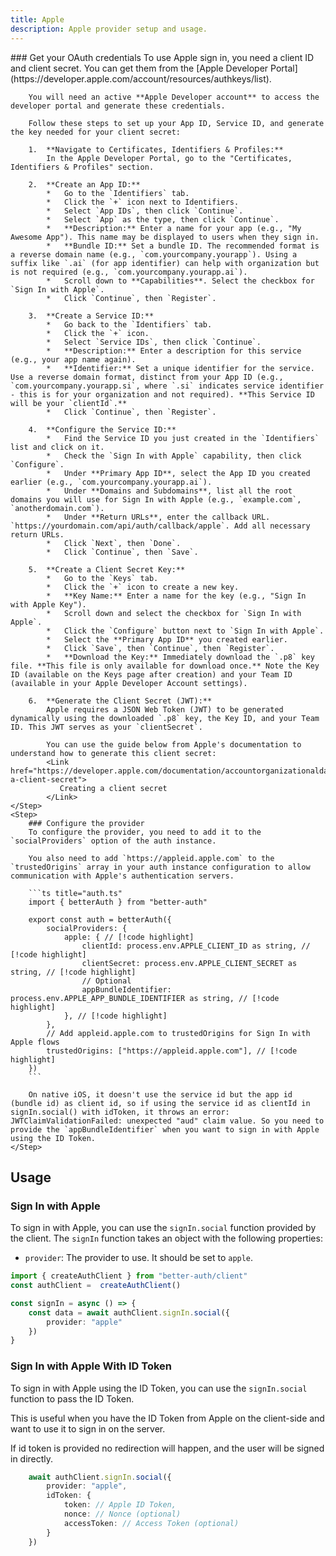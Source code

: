 ```yaml
---
title: Apple
description: Apple provider setup and usage.
---
```

<Steps>
    <Step>
        ### Get your OAuth credentials
        To use Apple sign in, you need a client ID and client secret. You can get them from the [Apple Developer Portal](https://developer.apple.com/account/resources/authkeys/list).

        You will need an active **Apple Developer account** to access the developer portal and generate these credentials.

        Follow these steps to set up your App ID, Service ID, and generate the key needed for your client secret:

        1.  **Navigate to Certificates, Identifiers & Profiles:**
            In the Apple Developer Portal, go to the "Certificates, Identifiers & Profiles" section.

        2.  **Create an App ID:**
            *   Go to the `Identifiers` tab.
            *   Click the `+` icon next to Identifiers.
            *   Select `App IDs`, then click `Continue`.
            *   Select `App` as the type, then click `Continue`.
            *   **Description:** Enter a name for your app (e.g., "My Awesome App"). This name may be displayed to users when they sign in.
            *   **Bundle ID:** Set a bundle ID. The recommended format is a reverse domain name (e.g., `com.yourcompany.yourapp`). Using a suffix like `.ai` (for app identifier) can help with organization but is not required (e.g., `com.yourcompany.yourapp.ai`).
            *   Scroll down to **Capabilities**. Select the checkbox for `Sign In with Apple`.
            *   Click `Continue`, then `Register`.

        3.  **Create a Service ID:**
            *   Go back to the `Identifiers` tab.
            *   Click the `+` icon.
            *   Select `Service IDs`, then click `Continue`.
            *   **Description:** Enter a description for this service (e.g., your app name again).
            *   **Identifier:** Set a unique identifier for the service. Use a reverse domain format, distinct from your App ID (e.g., `com.yourcompany.yourapp.si`, where `.si` indicates service identifier - this is for your organization and not required). **This Service ID will be your `clientId`.**
            *   Click `Continue`, then `Register`.

        4.  **Configure the Service ID:**
            *   Find the Service ID you just created in the `Identifiers` list and click on it.
            *   Check the `Sign In with Apple` capability, then click `Configure`.
            *   Under **Primary App ID**, select the App ID you created earlier (e.g., `com.yourcompany.yourapp.ai`).
            *   Under **Domains and Subdomains**, list all the root domains you will use for Sign In with Apple (e.g., `example.com`, `anotherdomain.com`).
            *   Under **Return URLs**, enter the callback URL. `https://yourdomain.com/api/auth/callback/apple`. Add all necessary return URLs.
            *   Click `Next`, then `Done`.
            *   Click `Continue`, then `Save`.

        5.  **Create a Client Secret Key:**
            *   Go to the `Keys` tab.
            *   Click the `+` icon to create a new key.
            *   **Key Name:** Enter a name for the key (e.g., "Sign In with Apple Key").
            *   Scroll down and select the checkbox for `Sign In with Apple`.
            *   Click the `Configure` button next to `Sign In with Apple`.
            *   Select the **Primary App ID** you created earlier.
            *   Click `Save`, then `Continue`, then `Register`.
            *   **Download the Key:** Immediately download the `.p8` key file. **This file is only available for download once.** Note the Key ID (available on the Keys page after creation) and your Team ID (available in your Apple Developer Account settings).

        6.  **Generate the Client Secret (JWT):**
            Apple requires a JSON Web Token (JWT) to be generated dynamically using the downloaded `.p8` key, the Key ID, and your Team ID. This JWT serves as your `clientSecret`.

            You can use the guide below from Apple's documentation to understand how to generate this client secret:
            <Link href="https://developer.apple.com/documentation/accountorganizationaldatasharing/creating-a-client-secret">
               Creating a client secret
            </Link>
    </Step>
    <Step>
        ### Configure the provider
        To configure the provider, you need to add it to the `socialProviders` option of the auth instance.

        You also need to add `https://appleid.apple.com` to the `trustedOrigins` array in your auth instance configuration to allow communication with Apple's authentication servers.

        ```ts title="auth.ts"
        import { betterAuth } from "better-auth"

        export const auth = betterAuth({
            socialProviders: {
                apple: { // [!code highlight]
                    clientId: process.env.APPLE_CLIENT_ID as string, // [!code highlight]
                    clientSecret: process.env.APPLE_CLIENT_SECRET as string, // [!code highlight]
                    // Optional
                    appBundleIdentifier: process.env.APPLE_APP_BUNDLE_IDENTIFIER as string, // [!code highlight]
                }, // [!code highlight]
            },
            // Add appleid.apple.com to trustedOrigins for Sign In with Apple flows
            trustedOrigins: ["https://appleid.apple.com"], // [!code highlight]
        })
        ```

        On native iOS, it doesn't use the service id but the app id (bundle id) as client id, so if using the service id as clientId in signIn.social() with idToken, it throws an error: JWTClaimValidationFailed: unexpected "aud" claim value. So you need to provide the `appBundleIdentifier` when you want to sign in with Apple using the ID Token.
    </Step>
</Steps>


## Usage

### Sign In with Apple

To sign in with Apple, you can use the `signIn.social` function provided by the client. The `signIn` function takes an object with the following properties:
- `provider`: The provider to use. It should be set to `apple`.

```ts title="auth-client.ts"  /
import { createAuthClient } from "better-auth/client"
const authClient =  createAuthClient()

const signIn = async () => {
    const data = await authClient.signIn.social({
        provider: "apple"
    })
}
```


### Sign In with Apple With ID Token

To sign in with Apple using the ID Token, you can use the `signIn.social` function to pass the ID Token. 

This is useful when you have the ID Token from Apple on the client-side and want to use it to sign in on the server.

<Callout>
 If id token is provided no redirection will happen, and the user will be signed in directly.
</Callout>

```ts title="auth-client.ts"
    await authClient.signIn.social({
        provider: "apple",
        idToken: {
            token: // Apple ID Token,
            nonce: // Nonce (optional)
            accessToken: // Access Token (optional)
        }
    })
```